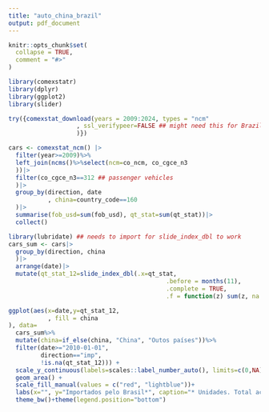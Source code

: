 ```yaml
---
title: "auto_china_brazil"
output: pdf_document
---
```


```r
knitr::opts_chunk$set(
  collapse = TRUE,
  comment = "#>"
)
```


```r
library(comexstatr)
library(dplyr)
library(ggplot2)
library(slider)

```


```r
try({comexstat_download(years = 2009:2024, types = "ncm"
                   , ssl_verifypeer=FALSE ## might need this for Brazilian gov websites
                   )})
```



```r
cars <- comexstat_ncm() |>
  filter(year>=2009)%>%
  left_join(ncms()%>%select(ncm=co_ncm, co_cgce_n3
  ))|>
  filter(co_cgce_n3==312 ## passenger vehicles
  )|>
  group_by(direction, date
           , china=country_code==160
  )|>
  summarise(fob_usd=sum(fob_usd), qt_stat=sum(qt_stat))|>
  collect()

```





```r
library(lubridate) ## needs to import for slide_index_dbl to work
cars_sum <- cars|>
  group_by(direction, china
  )|>
  arrange(date)|>
  mutate(qt_stat_12=slide_index_dbl(.x=qt_stat,
                                            .before = months(11),
                                            .complete = TRUE,
                                            .f = function(z) sum(z, na.rm=TRUE), .i = date))

```


```r
ggplot(aes(x=date,y=qt_stat_12,
           , fill = china
), data=
  cars_sum%>%
  mutate(china=if_else(china, "China", "Outos países"))%>%
  filter(date>="2010-01-01",
         direction=="imp",
         !is.na(qt_stat_12))) +
  scale_y_continuous(labels=scales::label_number_auto(), limits=c(0,NA), expand = c(0,0))+
  geom_area() +
  scale_fill_manual(values = c("red", "lightblue"))+
  labs(x="", y="Importados pelo Brasil*", caption="* Unidades. Total acumulado em 12 meses.", fill="", title="Automóveis para passageiros", linetype="") +
  theme_bw()+theme(legend.position="bottom")

```

